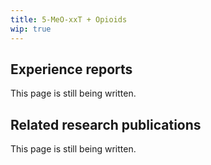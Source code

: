---
title: 5-MeO-xxT + Opioids
wip: true
---

## Experience reports

This page is still being written.

## Related research publications

This page is still being written.

